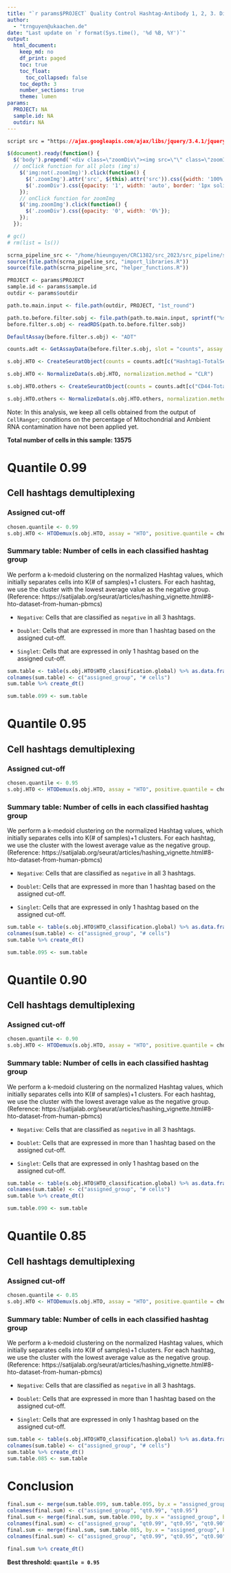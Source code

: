 ```yaml
---
title: "`r params$PROJECT` Quality Control Hashtag-Antibody 1, 2, 3. Different quantiles comparison (Sample: `r params$sample.id`)"
author:
  - "trnguyen@ukaachen.de"
date: "Last update on `r format(Sys.time(), '%d %B, %Y')`"
output:
  html_document:
    keep_md: no
    df_print: paged
    toc: true
    toc_float:
      toc_collapsed: false
    toc_depth: 3
    number_sections: true
    theme: lumen
params:
  PROJECT: NA
  sample.id: NA
  outdir: NA
---
```

  
```css
script src = "https://ajax.googleapis.com/ajax/libs/jquery/3.4.1/jquery.min.js"
```

```js
$(document).ready(function() {
  $('body').prepend('<div class=\"zoomDiv\"><img src=\"\" class=\"zoomImg\"></div>');
  // onClick function for all plots (img's)
    $('img:not(.zoomImg)').click(function() {
      $('.zoomImg').attr('src', $(this).attr('src')).css({width: '100%'});
      $('.zoomDiv').css({opacity: '1', width: 'auto', border: '1px solid white', borderRadius: '5px', position: 'fixed', top: '50%', left: '50%', marginRight: '-50%', transform: 'translate(-50%, -50%)', boxShadow: '0px 0px 50px #888888', zIndex: '50', overflow: 'auto', maxHeight: '100%'});
    });
    // onClick function for zoomImg
    $('img.zoomImg').click(function() {
      $('.zoomDiv').css({opacity: '0', width: '0%'}); 
    });
  });
```


```r
# gc()
# rm(list = ls())

scrna_pipeline_src <- "/home/hieunguyen/CRC1382/src_2023/src_pipeline/scRNA_GEX_pipeline/processes_src"
source(file.path(scrna_pipeline_src, "import_libraries.R"))
source(file.path(scrna_pipeline_src, "helper_functions.R"))

PROJECT <- params$PROJECT
sample.id <- params$sample.id
outdir <- params$outdir

path.to.main.input <- file.path(outdir, PROJECT, "1st_round")

path.to.before.filter.sobj <- file.path(path.to.main.input, sprintf("%s_1st_round/s1_output", sample.id), sprintf("%s.output.s1.rds", PROJECT))
before.filter.s.obj <- readRDS(path.to.before.filter.sobj)
```


```r
DefaultAssay(before.filter.s.obj) <- "ADT"

counts.adt <- GetAssayData(before.filter.s.obj, slot = "counts", assay = "ADT")

s.obj.HTO <- CreateSeuratObject(counts = counts.adt[c("Hashtag1-TotalSeqC", "Hashtag2-TotalSeqC"),], assay = "HTO")

s.obj.HTO <- NormalizeData(s.obj.HTO, normalization.method = "CLR")

s.obj.HTO.others <- CreateSeuratObject(counts = counts.adt[c("CD44-TotalSeqC", "FR4-TotalSeqC", "CD73-TotalSeqC", "PD1-TotalSeqC"), ], assay = "HTO")

s.obj.HTO.others <- NormalizeData(s.obj.HTO.others, normalization.method = "CLR")
```

Note: In this analysis, we keep all cells obtained from the output of `CellRanger`; conditions on the percentage of Mitochondrial and Ambient RNA contamination have not been applied yet. 

**Total number of cells in this sample: 13575**


# Quantile 0.99
## Cell hashtags demultiplexing

### Assigned cut-off 
```r
chosen.quantile <- 0.99
s.obj.HTO <- HTODemux(s.obj.HTO, assay = "HTO", positive.quantile = chosen.quantile)
```

### Summary table: Number of cells in each classified hashtag group

We perform a k-medoid clustering on the normalized Hashtag values, which initially separates cells into K(# of samples)+1 clusters. For each hashtag, we use the cluster with the lowest average value as the negative group. (Reference: https://satijalab.org/seurat/articles/hashing_vignette.html#8-hto-dataset-from-human-pbmcs)

- `Negative`: Cells that are classified as `negative` in all 3 hashtags.

- `Doublet`: Cells that are expressed in more than 1 hashtag based on the assigned cut-off.

- `Singlet`: Cells that are expressed in only 1 hashtag based on the assigned cut-off.



```r
sum.table <- table(s.obj.HTO$HTO_classification.global) %>% as.data.frame()
colnames(sum.table) <- c("assigned_group", "# cells")
sum.table %>% create_dt()

sum.table.099 <- sum.table
```


# Quantile 0.95
## Cell hashtags demultiplexing

### Assigned cut-off 
```r
chosen.quantile <- 0.95
s.obj.HTO <- HTODemux(s.obj.HTO, assay = "HTO", positive.quantile = chosen.quantile)
```

### Summary table: Number of cells in each classified hashtag group

We perform a k-medoid clustering on the normalized Hashtag values, which initially separates cells into K(# of samples)+1 clusters. For each hashtag, we use the cluster with the lowest average value as the negative group. (Reference: https://satijalab.org/seurat/articles/hashing_vignette.html#8-hto-dataset-from-human-pbmcs)

- `Negative`: Cells that are classified as `negative` in all 3 hashtags.

- `Doublet`: Cells that are expressed in more than 1 hashtag based on the assigned cut-off.

- `Singlet`: Cells that are expressed in only 1 hashtag based on the assigned cut-off.



```r
sum.table <- table(s.obj.HTO$HTO_classification.global) %>% as.data.frame()
colnames(sum.table) <- c("assigned_group", "# cells")
sum.table %>% create_dt()

sum.table.095 <- sum.table
```


# Quantile 0.90
## Cell hashtags demultiplexing

### Assigned cut-off 
```r
chosen.quantile <- 0.90
s.obj.HTO <- HTODemux(s.obj.HTO, assay = "HTO", positive.quantile = chosen.quantile)
```

### Summary table: Number of cells in each classified hashtag group

We perform a k-medoid clustering on the normalized Hashtag values, which initially separates cells into K(# of samples)+1 clusters. For each hashtag, we use the cluster with the lowest average value as the negative group. (Reference: https://satijalab.org/seurat/articles/hashing_vignette.html#8-hto-dataset-from-human-pbmcs)

- `Negative`: Cells that are classified as `negative` in all 3 hashtags.

- `Doublet`: Cells that are expressed in more than 1 hashtag based on the assigned cut-off.

- `Singlet`: Cells that are expressed in only 1 hashtag based on the assigned cut-off.



```r
sum.table <- table(s.obj.HTO$HTO_classification.global) %>% as.data.frame()
colnames(sum.table) <- c("assigned_group", "# cells")
sum.table %>% create_dt()

sum.table.090 <- sum.table
```


# Quantile 0.85
## Cell hashtags demultiplexing

### Assigned cut-off 
```r
chosen.quantile <- 0.85
s.obj.HTO <- HTODemux(s.obj.HTO, assay = "HTO", positive.quantile = chosen.quantile)
```

### Summary table: Number of cells in each classified hashtag group

We perform a k-medoid clustering on the normalized Hashtag values, which initially separates cells into K(# of samples)+1 clusters. For each hashtag, we use the cluster with the lowest average value as the negative group. (Reference: https://satijalab.org/seurat/articles/hashing_vignette.html#8-hto-dataset-from-human-pbmcs)

- `Negative`: Cells that are classified as `negative` in all 3 hashtags.

- `Doublet`: Cells that are expressed in more than 1 hashtag based on the assigned cut-off.

- `Singlet`: Cells that are expressed in only 1 hashtag based on the assigned cut-off.



```r
sum.table <- table(s.obj.HTO$HTO_classification.global) %>% as.data.frame()
colnames(sum.table) <- c("assigned_group", "# cells")
sum.table %>% create_dt()
sum.table.085 <- sum.table
```


# Conclusion
```r
final.sum <- merge(sum.table.099, sum.table.095, by.x = "assigned_group", by.y = "assigned_group")
colnames(final.sum) <- c("assigned_group", "qt0.99", "qt0.95")
final.sum <- merge(final.sum, sum.table.090, by.x = "assigned_group", by.y = "assigned_group")
colnames(final.sum) <- c("assigned_group", "qt0.99", "qt0.95", "qt0.90")
final.sum <- merge(final.sum, sum.table.085, by.x = "assigned_group", by.y = "assigned_group")
colnames(final.sum) <- c("assigned_group", "qt0.99", "qt0.95", "qt0.90", "qt0.85")

final.sum %>% create_dt()
```

**Best threshold: `quantile = 0.95`**
